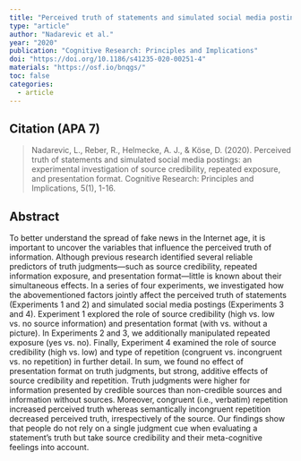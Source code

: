 ```yaml
---
title: "Perceived truth of statements and simulated social media postings: an experimental investigation of source credibility, repeated exposure, and presentation format."
type: "article"
author: "Nadarevic et al."
year: "2020"
publication: "Cognitive Research: Principles and Implications"
doi: "https://doi.org/10.1186/s41235-020-00251-4"
materials: "https://osf.io/bnqgs/"
toc: false
categories:
  - article
---
```


## Citation (APA 7)

> Nadarevic, L., Reber, R., Helmecke, A. J., & Köse, D. (2020). Perceived truth of statements and simulated social media postings: an experimental investigation of source credibility, repeated exposure, and presentation format. Cognitive Research: Principles and Implications, 5(1), 1-16.

## Abstract

To better understand the spread of fake news in the Internet age, it is important to uncover the variables that influence the perceived truth of information. Although previous research identified several reliable predictors of truth judgments—such as source credibility, repeated information exposure, and presentation format—little is known about their simultaneous effects. In a series of four experiments, we investigated how the abovementioned factors jointly affect the perceived truth of statements (Experiments 1 and 2) and simulated social media postings (Experiments 3 and 4). Experiment 1 explored the role of source credibility (high vs. low vs. no source information) and presentation format (with vs. without a picture). In Experiments 2 and 3, we additionally manipulated repeated exposure (yes vs. no). Finally, Experiment 4 examined the role of source credibility (high vs. low) and type of repetition (congruent vs. incongruent vs. no repetition) in further detail. In sum, we found no effect of presentation format on truth judgments, but strong, additive effects of source credibility and repetition. Truth judgments were higher for information presented by credible sources than non-credible sources and information without sources. Moreover, congruent (i.e., verbatim) repetition increased perceived truth whereas semantically incongruent repetition decreased perceived truth, irrespectively of the source. Our findings show that people do not rely on a single judgment cue when evaluating a statement’s truth but take source credibility and their meta-cognitive feelings into account.